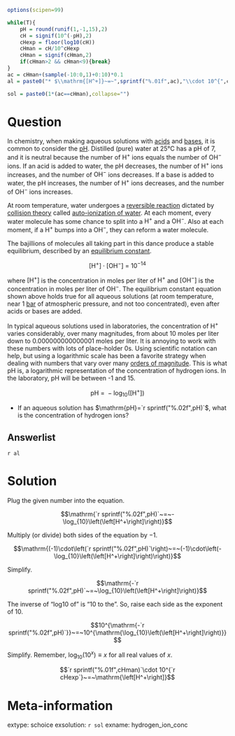 ```r
options(scipen=99)

while(T){
    pH = round(runif(1,-1,15),2)
    cH = signif(10^(-pH),2)
    cHexp = floor(log10(cH))
    cHman = cH/10^cHexp
    cHman = signif(cHman,2)
    if(cHman>2 && cHman<9){break}
}
ac = cHman+(sample(-10:0,1)+0:10)*0.1
al = paste0("* $\\mathrm{[H^+]}~=~",sprintf("%.01f",ac),"\\cdot 10^{",cHexp,"}$ moles per liter",collapse="\n")

sol = paste0(1*(ac==cHman),collapse="")

```

Question
========

In chemistry, when making aqueous solutions with [acids](https://en.wikipedia.org/wiki/Acid) and [bases](https://en.wikipedia.org/wiki/Base_(chemistry)), it is common to consider the [pH](https://en.wikipedia.org/wiki/PH). Distilled (pure) water at 25°C has a pH of 7, and it is neutral because the number of $\mathrm{H^+}$ ions equals the number of $\mathrm{OH^-}$ ions. If an acid is added to water, the pH decreases, the number of $\mathrm{H^+}$ ions increases, and the number of $\mathrm{OH^-}$ ions decreases. If a base is added to water, the pH increases, the number of $\mathrm{H^+}$ ions decreases, and the number of $\mathrm{OH^-}$ ions increases.

At room temperature, water undergoes a [reversible reaction](https://en.wikipedia.org/wiki/Reversible_reaction) dictated by [collision theory](https://en.wikipedia.org/wiki/Collision_theory) called [auto-ionization of water](https://en.wikipedia.org/wiki/Self-ionization_of_water). At each moment, every water molecule has some chance to split into a $\mathrm{H^+}$ and a $\mathrm{OH^-}$. Also at each moment, if a $\mathrm{H^+}$ bumps into a $\mathrm{OH^-}$, they can reform a water molecule.

The bajillions of molecules all taking part in this dance produce a stable equilibrium, described by an [equilibrium constant](https://en.wikipedia.org/wiki/Equilibrium_constant).

$$\mathrm{\left[H^+\right]\cdot\left[OH^-\right]}~=~10^{-14}$$

where $\mathrm{\left[H^+\right]}$ is the concentration in moles per liter of $\mathrm{H^+}$ and $\mathrm{\left[OH^-\right]}$ is the concentration in moles per liter of $\mathrm{OH^-}$. The equilibrium constant equation shown above holds true for all aqueous solutions (at room temperature, near 1 [bar](https://en.wikipedia.org/wiki/Bar_(unit)) of atmospheric pressure, and not too concentrated), even after acids or bases are added.

In typical aqueous solutions used in laboratories, the concentration of $\mathrm{H^+}$ varies considerably, over many magnitudes, from about 10 moles per liter down to 0.000000000000001 moles per liter. It is annoying to work with these numbers with lots of place-holder 0s. Using scientific notation can help, but using a logarithmic scale has been a favorite strategy when dealing with numbers that vary over many [orders of magnitude](https://en.wikipedia.org/wiki/Order_of_magnitude). This is what pH is, a logarithmic representation of the concentration of hydrogen ions. In the laboratory, pH will be between -1 and 15.

$$\mathrm{pH~=~-\log_{10}\left(\left[H^+\right]\right)}$$

* If an aqueous solution has $\mathrm{pH}=`r sprintf("%.02f",pH)`$, what is the concentration of hydrogen ions?

Answerlist
--------

`r al`


Solution
========

Plug the given number into the equation.

$$\mathrm{`r sprintf("%.02f",pH)`~=~-\log_{10}\left(\left[H^+\right]\right)}$$

Multiply (or divide) both sides of the equation by $-1$.


$$\mathrm{(-1)\cdot\left(`r sprintf("%.02f",pH)`\right)~=~(-1)\cdot\left(-\log_{10}\left(\left[H^+\right]\right)\right)}$$

Simplify.


$$\mathrm{-`r sprintf("%.02f",pH)`~=~\log_{10}\left(\left[H^+\right]\right)}$$

The inverse of "log10 of" is "10 to the". So, raise each side as the exponent of 10.

$$10^{\mathrm{-`r sprintf("%.02f",pH)`}}~=~10^{\mathrm{\log_{10}\left(\left[H^+\right]\right)}}$$

Simplify. Remember, $\log_{10}\left(10^x\right)\equiv x$ for all real values of $x$.

$$`r sprintf("%.01f",cHman)`\cdot 10^{`r cHexp`}~=~\mathrm{\left[H^+\right]}$$


Meta-information
============
extype: schoice
exsolution: `r sol`
exname: hydrogen_ion_conc